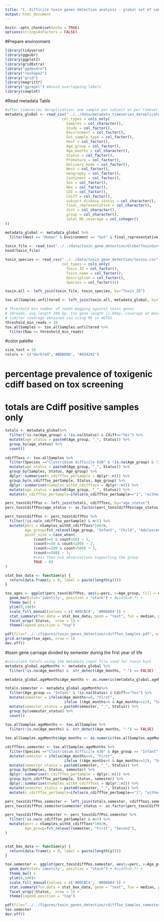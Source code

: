 ```yaml
---
title: "C. difficile toxin genes detection analysis - global set of samples"
output: html_document
---
```


```r
knitr::opts_chunk$set(echo = TRUE)
options(stringsAsFactors = FALSE)
```

#Prepare environment.
```r
library(tidyverse)
library(ggpubr)
library(ggplot2)
library(gridExtra)
library("ggdendro")
library("reshape2")
library("grid")
library(magrittr)
library("ggrepel") #Avoid overlapping labels
library(cowplot)
```


#Read metadata Table 
```r
#after timeseries dereplication: one sample per subject or per timeseries
metadata_global <- read_csv("../../data/metadata_timeseries_dereplicated.csv",
                          col_types = cols_only(
                            Samples = col_character(),
                            Study = col_factor(), 
                            Environment = col_factor(), 
                            Gut_sample_type = col_factor(),
                            Host = col_factor(),
                            Age_group = col_factor(), 
                            Age_months = col_character(), 
                            Status = col_factor(), 
                            Premature = col_factor(),
                            Delivery_mode = col_factor(),
                            West = col_factor(),
                            Geography = col_factor(), 
                            Continent = col_factor(), 
                            Sex = col_factor(),
                            Abx = col_factor(), 
                            CDI = col_factor(), 
                            Cdiff = col_factor(),
                            subject_disease_status = col_character(),
                            final_representative = col_character(), 
                            diet = col_character(),
                            group = col_character(),
                            total_MG_coverage = col_integer()
))

metadata_global <- metadata_global %>% 
  filter(Host == "Human" & Environment == "Gut" & final_representative == "Yes")
         
toxin_file <- read_tsv("../../data/toxin_gene_detection/GlobalToxinSurvey_withReadCov.txt")
head(toxin_file)   

toxin_species <- read_csv("../../data/toxin_gene_detection/toxins.csv",
                          col_types = cols_only(
                            Toxin_ID = col_factor(),
                            Toxin_name = col_factor(), 
                            Description = col_factor(),
                            Species = col_factor()))

toxin.all <- left_join(toxin_file, toxin_species, by="Toxin_ID")

tox.allSamples.unfiltered <- left_join(toxin.all, metadata_global, by="Samples")

# Threshold min number of reads magging against toxin genes 
# 10reads, avg length 200 bp, tox gene length is 8kbp, coverage at best around 1/4 of tox gene
# similar coverage obtained via using MG in mOTUs
threshold_min_reads = 10
tox.allSamples <- tox.allSamples.unfiltered %>%
  filter(Raw >= threshold_min_reads)
```

#color palette
```r
size_text = 10 
colors <- c("darkred",'#BDBDBD', "#424242")
```

# percentage prevalence of toxigenic cdiff based on tox screening
# totals are Cdiff positive samples only
```r
totals <- metadata_global%>% 
  filter(!is.na(Age_group) & !is.na(Status) & Cdiff=="Yes") %>% 
  mutate(age_status = paste0(Age_group, "_", Status)) %>% 
  group_by(age_status) %>% 
  count()
  
cdiffToxs <- tox.allSamples %>% 
  filter(Species =="Clostridium difficile 630" & !is.na(Age_group) & !is.na(Status)) %>% 
  mutate(age_status = paste0(Age_group, "_", Status)) %>% 
  group_by(Samples, Status, Age_group) %>% 
  dplyr::summarise(n_cdiffTox_perSample = dplyr::n()) %>% 
  group_by(n_cdiffTox_perSample, Status, Age_group) %>% 
  dplyr::summarise(nSamples_withX_cdiffToxs = dplyr::n()) %>% 
  mutate(age_status = paste0(Age_group, "_", Status)) %>% 
  mutate(n_cdiffTox_perSample=ifelse(n_cdiffTox_perSample=="1", "either", "both")) 

perc_toxsCdiffPos <- left_join(totals, cdiffToxs, by="age_status")
perc_toxsCdiffPos$age_status <- as.factor(perc_toxsCdiffPos$age_status)

perc_toxsCdiffPos <- perc_toxsCdiffPos %>% 
  filter(!is.na(n_cdiffTox_perSample) & n>5) %>% 
  mutate(perc = nSamples_withX_cdiffToxs*100/n,
         Age_group=fct_relevel(Age_group, "Infant", "Child", "Adolescent", "Adult", "Elderly"),
         point_size = case_when(
             (count>=5 & count<50) ~ 1, 
             (count>=50 & count<100) ~ 2,
             (count>=100 & count<500) ~ 3,
             (count>=500) ~ 3,
             #less than n=5 observations supporting the group
             TRUE ~ 0)
)

stat_box_data <- function(y) {
  return(data.frame(y = 0, label = paste(length(y))))
}

tox_ages <- ggplot(perc_toxsCdiffPos, aes(y=perc, x=Age_group, fill = n_cdiffTox_perSample)) + 
  geom_bar(stat='identity', position = "stack") + #width=0.7) +
  theme_bw() +
  ylim(0,100)+
  scale_fill_manual(values = c('#80CBC4', '#006064')) +
  stat_summary(fun.data = stat_box_data, geom = "text", fun = median, position = position_dodge(width = 0.85), size=2) +
  facet_wrap(~Status,  nrow = 1) +
  theme(legend.position = "top") 

pdf(file="../../figures/toxin_genes_detection/cdiffTox_Samples.pdf", width=6, height=11)
grid.arrange(tox_ages, nrow = 1)
dev.off()
```

#toxin gene carriage divided by semester during the first year of life
```r
#calculate totals using the metadata input file used for toxin hunt
metadata_global.ageMonths <- metadata_global %>% 
  filter(!is.na(Age_months) &  str_detect(Age_months, "-") == FALSE)

metadata_global.ageMonths$Age_months <- as.numeric(metadata_global.ageMonths$Age_months)

totals.semester <- metadata_global.ageMonths%>%
  filter(Age_group == "Infant" & !is.na(Status) & Cdiff=="Yes") %>% 
  mutate(semester = ifelse(Age_months<=6, "First", 
                           ifelse ((Age_months>6 & Age_months<=12), "Second", "NA"))) %>% 
  mutate(semester_status = paste0(semester, "_", Status)) %>% 
  group_by(semester_status) %>% 
  count()
  
tox.allSamples.ageMonths <- tox.allSamples %>% 
  filter(!is.na(Age_months) &  str_detect(Age_months, "-") == FALSE)

tox.allSamples.ageMonths$Age_months <- as.numeric(tox.allSamples.ageMonths$Age_months)

cdiffToxs.semester <- tox.allSamples.ageMonths %>% 
  filter(Species =="Clostridium difficile 630" & Age_group == "Infant" & !is.na(Status)) %>% 
  mutate(semester = ifelse(Age_months<=6, "First", 
                           ifelse ((Age_months>6 & Age_months<=12), "Second", "NA"))) %>% 
  mutate(semester_status = paste0(semester, "_", Status)) %>% 
  group_by(Samples, Status, semester) %>% 
  dplyr::summarise(n_cdiffTox_perSample = dplyr::n()) %>% 
  group_by(n_cdiffTox_perSample, Status, semester) %>% 
  dplyr::summarise(nSamples_withX_cdiffToxs = dplyr::n()) %>% 
  mutate(semester_status = paste0(semester, "_", Status)) %>% 
  mutate(n_cdiffTox_perSample=ifelse(n_cdiffTox_perSample=="1", "either", "both")) 

perc_toxsCdiffPos.semester <- left_join(totals.semester, cdiffToxs.semester, by="semester_status")
perc_toxsCdiffPos.semester$semester_status <- as.factor(perc_toxsCdiffPos.semester$semester_status)

perc_toxsCdiffPos.semester <- perc_toxsCdiffPos.semester %>% 
  filter(!is.na(n_cdiffTox_perSample) & n>5) %>% 
  mutate(perc = nSamples_withX_cdiffToxs*100/n,
         Age_group=fct_relevel(semester, "First", "Second"),
)

  
stat_box_data <- function(y) {
  return(data.frame(y = 0, label = paste(length(y))))
}

tox.semester <- ggplot(perc_toxsCdiffPos.semester, aes(y=perc, x=Age_group, fill = n_cdiffTox_perSample)) + 
  geom_bar(stat='identity', position = "stack") + #width=0.7) +
  theme_bw() +
  ylim(0,100)+
  scale_fill_manual(values = c('#80CBC4', '#006064')) +
  stat_summary(fun.data = stat_box_data, geom = "text", fun = median, position = position_dodge(width = 0.85), size=2) +
  facet_wrap(~Status,  nrow = 1) +
  theme(legend.position = "top") 

pdf(file="../../figures/toxin_genes_detection/cdiffTox_Samples_semesters.pdf", width=4, height=3)
tox.semester
dev.off()
```
